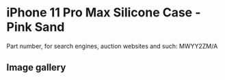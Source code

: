 # iPhone 11 Pro Max Silicone Case - Pink Sand

Part number, for search engines, auction websites and such: MWYY2ZM/A

## Image gallery

<div style={{ width: "768px" }}>
  <GalleryComponent
    images={[
      {
        original: "/everysource/MWYY2",
        thumbnail: "/everypreview/MWYY2",
      },
      {
        original: "/everysource/MWYY2_AV1",
        thumbnail: "/everypreview/MWYY2_AV1",
      },
      {
        original: "/everysource/MWYY2_AV2",
        thumbnail: "/everypreview/MWYY2_AV2",
      },
      {
        original: "/everysource/MWYY2_AV3",
        thumbnail: "/everypreview/MWYY2_AV3",
      },
      {
        original: "/everysource/MWYY2_AV4",
        thumbnail: "/everypreview/MWYY2_AV4",
      },
      {
        original: "/everysource/MWYY2_AV5",
        thumbnail: "/everypreview/MWYY2_AV5",
      }
    ]}
  />
</div>